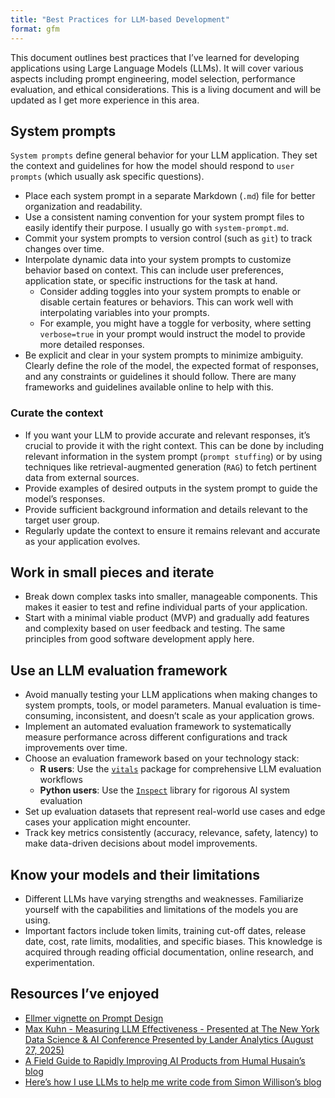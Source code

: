 ```yaml
---
title: "Best Practices for LLM-based Development"
format: gfm
---
```


This document outlines best practices that I've learned for developing applications using Large Language Models (LLMs). It will cover various aspects including prompt engineering, model selection, performance evaluation, and ethical considerations. This is a living document and will be updated as I get more experience in this area.

## System prompts

`System prompts` define general behavior for your LLM application. They set the context and guidelines for how the model should respond to `user prompts` (which usually ask specific questions).

- Place each system prompt in a separate Markdown (`.md`) file for better organization and readability.
- Use a consistent naming convention for your system prompt files to easily identify their purpose. I usually go with `system-prompt.md`.
- Commit your system prompts to version control (such as `git`) to track changes over time.
- Interpolate dynamic data into your system prompts to customize behavior based on context. This can include user preferences, application state, or specific instructions for the task at hand.
    - Consider adding toggles into your system prompts to enable or disable certain features or behaviors. This can work well with interpolating variables into your prompts.
    - For example, you might have a toggle for verbosity, where setting `verbose=true` in your prompt would instruct the model to provide more detailed responses.
- Be explicit and clear in your system prompts to minimize ambiguity. Clearly define the role of the model, the expected format of responses, and any constraints or guidelines it should follow. There are many frameworks and guidelines available online to help with this.

### Curate the context

- If you want your LLM to provide accurate and relevant responses, it's crucial to provide it with the right context. This can be done by including relevant information in the system prompt (`prompt stuffing`) or by using techniques like retrieval-augmented generation (`RAG`) to fetch pertinent data from external sources.
- Provide examples of desired outputs in the system prompt to guide the model's responses.
- Provide sufficient background information and details relevant to the target user group.
- Regularly update the context to ensure it remains relevant and accurate as your application evolves.

## Work in small pieces and iterate

- Break down complex tasks into smaller, manageable components. This makes it easier to test and refine individual parts of your application.
- Start with a minimal viable product (MVP) and gradually add features and complexity based on user feedback and testing. The same principles from good software development apply here.

## Use an LLM evaluation framework

- Avoid manually testing your LLM applications when making changes to system prompts, tools, or model parameters. Manual evaluation is time-consuming, inconsistent, and doesn't scale as your application grows.
- Implement an automated evaluation framework to systematically measure performance across different configurations and track improvements over time.
- Choose an evaluation framework based on your technology stack:
    - **R users**: Use the [`vitals`](https://vitals.tidyverse.org/index.html) package for comprehensive LLM evaluation workflows
    - **Python users**: Use the [`Inspect`](https://inspect.aisi.org.uk/) library for rigorous AI system evaluation
- Set up evaluation datasets that represent real-world use cases and edge cases your application might encounter.
- Track key metrics consistently (accuracy, relevance, safety, latency) to make data-driven decisions about model improvements.

## Know your models and their limitations

- Different LLMs have varying strengths and weaknesses. Familiarize yourself with the capabilities and limitations of the models you are using. 
- Important factors include token limits, training cut-off dates, release date, cost, rate limits, modalities, and specific biases. This knowledge is acquired through reading official documentation, online research, and experimentation.

## Resources I've enjoyed

- [Ellmer vignette on Prompt Design](https://ellmer.tidyverse.org/articles/prompt-design.html)
- [Max Kuhn - Measuring LLM Effectiveness -  Presented at The New York Data Science & AI Conference Presented by Lander Analytics (August 27, 2025)](https://www.youtube.com/embed/TQKbaIR-8J4)
- [A Field Guide to Rapidly Improving AI Products from Humal Husain's blog](https://hamel.dev/blog/posts/field-guide/)
- [Here’s how I use LLMs to help me write code
 from Simon Willison's blog](https://simonwillison.net/2025/Mar/11/using-llms-for-code/)